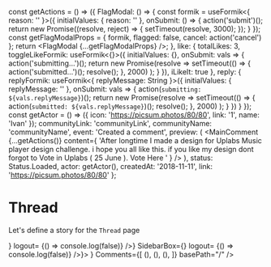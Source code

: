 const getActions = () => ({
  FlagModal: () => {
    const formik = useFormik<{ reason: '' }>({
      initialValues: {
        reason: ''
      },
      onSubmit: () => {
        action('submit')();
        return new Promise((resolve, reject) => {
          setTimeout(resolve, 3000);
        });
      }
    });
    const getFlagModalProps = {
      formik,
      flagged: false,
      cancel: action('cancel')
    };
    return <FlagModal {...getFlagModalProps} />;
  },
  like: {
    totalLikes: 3,
    toggleLikeFormik: useFormik<{}>({
      initialValues: {},
      onSubmit: vals => {
        action('submitting...')();
        return new Promise(resolve =>
          setTimeout(() => {
            action('submitted...')();
            resolve();
          }, 2000)
        );
      }
    }),
    iLikeIt: true
  },
  reply: {
    replyFormik: useFormik<{ replyMessage: String }>({
      initialValues: { replyMessage: '' },
      onSubmit: vals => {
        action(`submitting: ${vals.replyMessage}`)();
        return new Promise(resolve =>
          setTimeout(() => {
            action(`submitted: ${vals.replyMessage}`)();
            resolve();
          }, 2000)
        );
      }
    })
  }
});
const getActor = () => ({
  icon: 'https://picsum.photos/80/80',
  link: '1',
  name: 'Ivan'
});
      communityLink: 'communityLink',
      communityName: 'communityName',
      event: 'Created a comment',
      preview: (
        <MainComment
          {...getActions()}
          content={
            'After longtime I made a design for Uplabs Music player design challenge. i hope you all like this. if you like my design dont forgot to Vote in Uplabs ( 25 June ). Vote Here '
          }
        />
      ),
      status: Status.Loaded,
      actor: getActor(),
      createdAt: '2018-11-11',
      link: 'https://picsum.photos/80/80'
    };

<Meta title="Pages|Thread" component={Thread}/>


# Thread
Let's define a story for the `Thread` page

<Preview>
  <Story name="Thread page">
    <WithSidebar 
      HeaderBox={<MainHeader user={{
        icon:'https://pbs.twimg.com/profile_images/1161428802091802627/O49Ggs-7_400x400.jpg',
        name: '˗ˏˋ Doug Belshaw ˎˊ˗  🇪🇺 ☠️ ✊',
        id: "/test"
      }}
      isLogged={true}
      isOpen= {false}
      Search={ <Input placeholder="Search..." />}
      logout= {() => console.log(false)} />}
      SidebarBox={<Sidebar 
      status={Status.Loaded}
      communities={[{
        link: {
          url: "string",
          external: true,
        },
        name: "test",
        icon: "",
      }]}
      user={{
        icon:'https://pbs.twimg.com/profile_images/1161428802091802627/O49Ggs-7_400x400.jpg',
        name: '˗ˏˋ Doug Belshaw ˎˊ˗  🇪🇺 ☠️ ✊',
        id: "/test"
      }}
      isOpen= {false}
      Search={ <input />}
      logout= {() => console.log(false)}
    />}>
        <Thread 
        communityIcon="https://i.ytimg.com/vi/k4Q_YUXj4bU/maxresdefault.jpg"
        communityName="MoodleNet devs" 
        MainThread={ <ActivityPreview {...MainCommentPreviewProps} />}
        Comments={[
            (<ActivityPreview {...activityPreviewProps} key="1" />),
            (<ActivityPreview {...activityPreviewProps} key="2" />),
            (<ActivityPreview {...activityPreviewProps} key="3" />),
        ]}
        basePath="/"
        />
    </WithSidebar>
  </Story>
</Preview>


